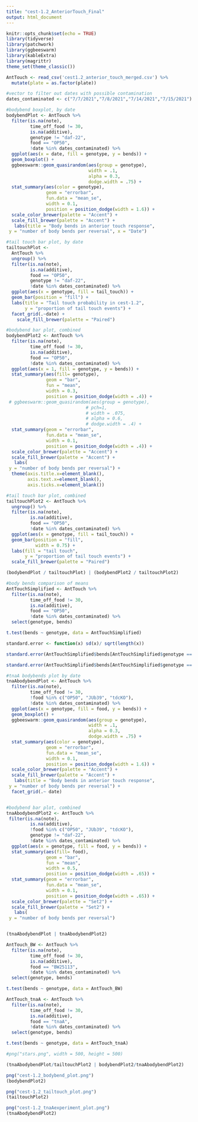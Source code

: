 ```yaml
---
title: "cest-1.2_AnteriorTouch_Final"
output: html_document
---
```


```r
knitr::opts_chunk$set(echo = TRUE)
library(tidyverse)
library(patchwork)
library(ggbeeswarm)
library(kableExtra)
library(magrittr)
theme_set(theme_classic())
```


```r
AntTouch <- read_csv('cest1.2_anterior_touch_merged.csv') %>%
  mutate(plate = as.factor(plate))

#vector to filter out dates with possible contamination
dates_contaminated <- c("7/7/2021","7/8/2021","7/14/2021","7/15/2021")

```

```r

#bodybend boxplot, by date
bodybendPlot <- AntTouch %>%
  filter(is.na(note), 
         time_off_food != 30, 
         is.na(additive), 
         genotype != "daf-22",
         food == "OP50",  
         !date %in% dates_contaminated) %>%
  ggplot(aes(x = date, fill = genotype, y = bends)) +
  geom_boxplot() +
  ggbeeswarm::geom_quasirandom(aes(group = genotype),
                               width = .1,
                               alpha = 0.3,
                               dodge.width = .75) +
  stat_summary(aes(color = genotype),
               geom = "errorbar", 
               fun.data = "mean_se", 
               width = 0.1, 
               position = position_dodge(width = 1.6)) +
  scale_color_brewer(palette = "Accent") +
  scale_fill_brewer(palette = "Accent") +
   labs(title = "Body bends in anterior touch response",
 y = "number of body bends per reversal", x = "Date") 

#tail touch bar plot, by date
tailtouchPlot <- 
  AntTouch %>%
  ungroup() %>%
  filter(is.na(note), 
         is.na(additive),  
         food == "OP50", 
         genotype != "daf-22",
         !date %in% dates_contaminated) %>%
  ggplot(aes(x = genotype, fill = tail_touch)) +
  geom_bar(position = "fill") +
  labs(title = "Tail touch probability in cest-1.2",
       y = "proportion of tail touch events") +
  facet_grid(.~date) +
    scale_fill_brewer(palette = "Paired")

#bodybend bar plot, combined
bodybendPlot2 <- AntTouch %>%
  filter(is.na(note), 
         time_off_food != 30, 
         is.na(additive), 
         food == "OP50",
         !date %in% dates_contaminated) %>%
  ggplot(aes(x = 1, fill = genotype, y = bends)) +
  stat_summary(aes(fill= genotype),
               geom = "bar", 
               fun = "mean", 
               width = 0.3, 
               position = position_dodge(width = .4)) +
 # ggbeeswarm::geom_quasirandom(aes(group = genotype),
                              # pch=1,
                              # width = .075,
                              # alpha = 0.6,
                              # dodge.width = .4) +
  stat_summary(geom = "errorbar", 
               fun.data = "mean_se", 
               width = 0.1, 
               position = position_dodge(width = .4)) +
  scale_color_brewer(palette = "Accent") +
  scale_fill_brewer(palette = "Accent") +
   labs(
 y = "number of body bends per reversal") +
  theme(axis.title.x=element_blank(),
        axis.text.x=element_blank(),
        axis.ticks.x=element_blank())

#tail touch bar plot, combined
tailtouchPlot2 <- AntTouch %>%
  ungroup() %>%
  filter(is.na(note), 
         is.na(additive),
         food == "OP50",
         !date %in% dates_contaminated) %>%
  ggplot(aes(x = genotype, fill = tail_touch)) +
  geom_bar(position = "fill",
           width = 0.75) +
  labs(fill = "tail touch",
       y = "proportion of tail touch events") +
  scale_fill_brewer(palette = "Paired")

(bodybendPlot / tailtouchPlot) | (bodybendPlot2 / tailtouchPlot2)
```
```r

#body bends comparison of means
AntTouchSimplified <- AntTouch %>% 
  filter(is.na(note), 
         time_off_food != 30, 
         is.na(additive), 
         food == "OP50",
         !date %in% dates_contaminated) %>%
  select(genotype, bends)

t.test(bends ~ genotype, data = AntTouchSimplified)

standard.error <- function(x) sd(x)/ sqrt(length(x))

standard.error(AntTouchSimplified$bends[AntTouchSimplified$genotype == "N2"])

standard.error(AntTouchSimplified$bends[AntTouchSimplified$genotype == "cest-1.2"])

```


```r

#tnaA bodybends plot by date
tnaAbodybendPlot <- AntTouch %>%
  filter(is.na(note),
         time_off_food != 30,
         !food %in% c("OP50", "JUb39", "tdcKO"),
         !date %in% dates_contaminated) %>%
  ggplot(aes(x = genotype, fill = food, y = bends)) +
  geom_boxplot() +
  ggbeeswarm::geom_quasirandom(aes(group = genotype),
                               width = .1,
                               alpha = 0.3,
                               dodge.width = .75) +
  stat_summary(aes(color = genotype),
               geom = "errorbar", 
               fun.data = "mean_se", 
               width = 0.1, 
               position = position_dodge(width = 1.6)) +
  scale_color_brewer(palette = "Accent") +
  scale_fill_brewer(palette = "Accent") +
   labs(title = "Body bends in anterior touch response",
 y = "number of body bends per reversal") +
  facet_grid(.~ date)


#bodybend bar plot, combined
tnaAbodybendPlot2 <- AntTouch %>%
 filter(is.na(note), 
         is.na(additive),  
         !food %in% c("OP50", "JUb39", "tdcKO"), 
         genotype != "daf-22",
         !date %in% dates_contaminated) %>%
  ggplot(aes(x = genotype, fill = food, y = bends)) +
  stat_summary(aes(fill= food),
               geom = "bar", 
               fun = "mean", 
               width = 0.5, 
               position = position_dodge(width = .65)) +
  stat_summary(geom = "errorbar", 
               fun.data = "mean_se", 
               width = 0.1, 
               position = position_dodge(width = .65)) +
  scale_color_brewer(palette = "Set2") +
  scale_fill_brewer(palette = "Set2") +
   labs(
 y = "number of body bends per reversal")


(tnaAbodybendPlot | tnaAbodybendPlot2)


```
```r

AntTouch_BW <- AntTouch %>% 
  filter(is.na(note), 
         time_off_food != 30, 
         is.na(additive), 
         food == "BW25113",
         !date %in% dates_contaminated) %>%
  select(genotype, bends)

t.test(bends ~ genotype, data = AntTouch_BW)

AntTouch_tnaA <- AntTouch %>% 
  filter(is.na(note), 
         time_off_food != 30, 
         is.na(additive), 
         food == "tnaA",
         !date %in% dates_contaminated) %>%
  select(genotype, bends)

t.test(bends ~ genotype, data = AntTouch_tnaA)

```

```r

#png("stars.png", width = 500, height = 500)

(tnaAbodybendPlot/tailtouchPlot2 | bodybendPlot2/tnaAbodybendPlot2)

png("cest-1.2_bodybend_plot.png")
(bodybendPlot2)

png("cest-1.2_tailtouch_plot.png")
(tailtouchPlot2)

png("cest-1.2_tnaAexperiment_plot.png")
(tnaAbodybendPlot2)

```


